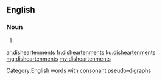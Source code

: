 ==English==

===Noun===
{{head|en|plural}}

# {{plural of|disheartenment|lang=en}}

[[Category:English words with consonant pseudo-digraphs]]

[[ar:disheartenments]]
[[fr:disheartenments]]
[[ku:disheartenments]]
[[mg:disheartenments]]
[[my:disheartenments]]
